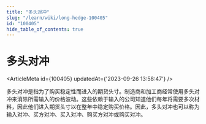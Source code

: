 ```yaml
---
title: "多头对冲"
slug: "/learn/wiki/long-hedge-100405"
id: "100405"
hide_table_of_contents: true
---
```



# 多头对冲

<ArticleMeta id={100405} updatedAt={'2023-09-26 13:58:47'} />
<div className='border-solid border-b border-t-0 my-4 border-[var(--ifm-color-gray-300)]' />

多头对冲是指为了购买稳定性而进入的期货头寸。制造商和加工商经常使用多头对冲来消除所需输入的价格波动。这些依赖于输入的公司知道他们每年将需要多次材料，因此他们进入期货头寸以在整年中稳定购买价格。因此，多头对冲也可以称为输入对冲、买方对冲、买入对冲、购买方对冲或购买对冲。
